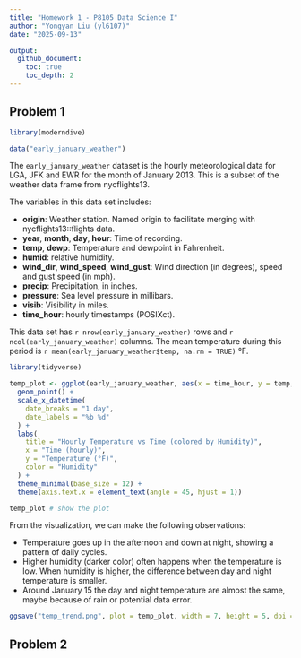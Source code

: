 ```yaml
---
title: "Homework 1 - P8105 Data Science I"
author: "Yongyan Liu (yl6107)"
date: "2025-09-13"

output:
  github_document:
    toc: true
    toc_depth: 2
---
```


## Problem 1

```r
library(moderndive)

data("early_january_weather")
```

The `early_january_weather` dataset is the hourly meteorological data for LGA, JFK and EWR for the month of January 2013. This is a subset of the weather data frame from nycflights13.

The variables in this data set includes:

-   **origin**: Weather station. Named origin to facilitate merging with nycflights13::flights data.
-   **year**, **month**, **day**, **hour**: Time of recording.
-   **temp**, **dewp**: Temperature and dewpoint in Fahrenheit.
-   **humid**: relative humidity.
-   **wind_dir**, **wind_speed**, **wind_gust**: Wind direction (in degrees), speed and gust speed (in mph).
-   **precip**: Precipitation, in inches.
-   **pressure**: Sea level pressure in millibars.
-   **visib**: Visibility in miles.
-   **time_hour**: hourly timestamps (POSIXct).

This data set has `r nrow(early_january_weather)` rows and `r ncol(early_january_weather)` columns. The mean temperature during this period is `r mean(early_january_weather$temp, na.rm = TRUE)` °F.

```r
library(tidyverse)

temp_plot <- ggplot(early_january_weather, aes(x = time_hour, y = temp, color = humid)) +
  geom_point() +
  scale_x_datetime(
    date_breaks = "1 day",
    date_labels = "%b %d"
  ) +
  labs(
    title = "Hourly Temperature vs Time (colored by Humidity)",
    x = "Time (hourly)",
    y = "Temperature (°F)",
    color = "Humidity"
  ) +
  theme_minimal(base_size = 12) +
  theme(axis.text.x = element_text(angle = 45, hjust = 1))

temp_plot # show the plot
```

From the visualization, we can make the following observations:

- Temperature goes up in the afternoon and down at night, showing a pattern of daily cycles.
- Higher humidity (darker color) often happens when the temperature is low. When humidity is higher, the difference between day and night temperature is smaller.
- Around January 15 the day and night temperature are almost the same, maybe because of rain or potential data error.

```r
ggsave("temp_trend.png", plot = temp_plot, width = 7, height = 5, dpi = 300)
```

## Problem 2
